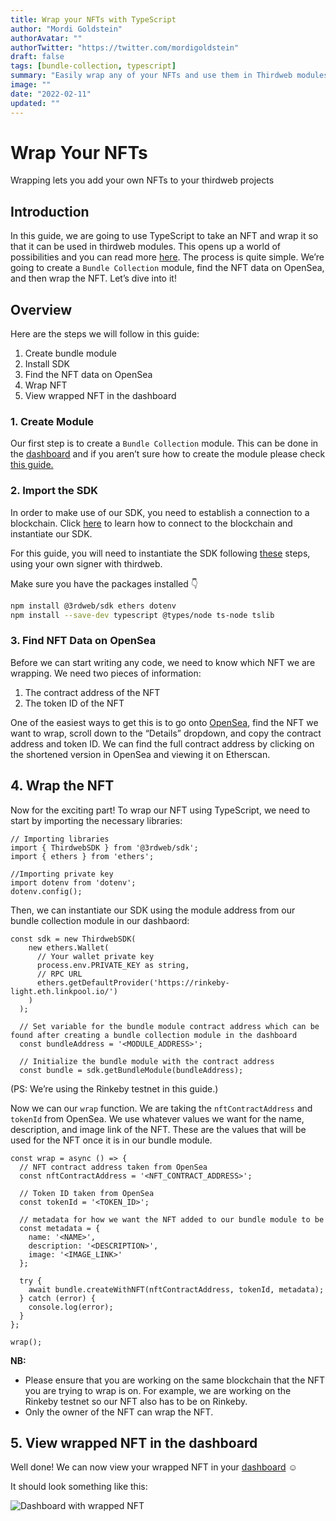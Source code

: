```yaml
---
title: Wrap your NFTs with TypeScript
author: "Mordi Goldstein"
authorAvatar: ""
authorTwitter: "https://twitter.com/mordigoldstein"
draft: false
tags: [bundle-collection, typescript]
summary: "Easily wrap any of your NFTs and use them in Thirdweb modules"
image: ""
date: "2022-02-11"
updated: ""
---
```


# Wrap Your NFTs

Wrapping lets you add your own NFTs to your thirdweb projects

## Introduction

In this guide, we are going to use TypeScript to take an NFT and wrap it so that it can be used in thirdweb modules. This opens up a world of possibilities and you can read more [here](https://discord.com/channels/834227967404146718/902296761840853012/926253742939062273).  The process is quite simple. We’re going to create a `Bundle Collection` module, find the NFT data on OpenSea, and then wrap the NFT. Let’s dive into it!

## Overview

Here are the steps we will follow in this guide:

1. Create bundle module
2. Install SDK
3. Find the NFT data on OpenSea
4. Wrap NFT
5. View wrapped NFT in the dashboard

### 1. Create Module

Our first step is to create a `Bundle Collection` module. This can be done in the [dashboard](/dashboard) and if you aren’t sure how to create the module please check [this guide.](/portal/learn/introduction) 

### 2. Import the SDK

In order to make use of our SDK, you need to establish a connection to a blockchain.
Click [here](/learn/connect-to-blockchain) to learn how to connect to the blockchain and instantiate our SDK.

For this guide, you will need to instantiate the SDK following [these](/learn/connect-to-blockchain#using-your-own-signer-with-thirdweb) steps, using your own signer with thirdweb.

Make sure you have the packages installed 👇
```bash
npm install @3rdweb/sdk ethers dotenv
npm install --save-dev typescript @types/node ts-node tslib
```

### 3. Find NFT Data on OpenSea

Before we can start writing any code, we need to know which NFT we are wrapping. We need two pieces of information:

1. The contract address of the NFT
2. The token ID of the NFT

One of the easiest ways to get this is to go onto [OpenSea](https://opensea.io/), find the NFT we want to wrap, scroll down to the “Details” dropdown, and copy the contract address and token ID. We can find the full contract address by clicking on the shortened version in OpenSea and viewing it on Etherscan. 

## 4. Wrap the NFT

Now for the exciting part! To wrap our NFT using TypeScript, we need to start by importing the necessary libraries:

```tsx
// Importing libraries
import { ThirdwebSDK } from '@3rdweb/sdk';
import { ethers } from 'ethers';

//Importing private key
import dotenv from 'dotenv';
dotenv.config();
```

Then, we can instantiate our SDK using the module address from our bundle collection module in our dashbaord:

```tsx
const sdk = new ThirdwebSDK(
    new ethers.Wallet(
      // Your wallet private key
      process.env.PRIVATE_KEY as string,
      // RPC URL
      ethers.getDefaultProvider('https://rinkeby-light.eth.linkpool.io/')
    )
  );
  
  // Set variable for the bundle module contract address which can be found after creating a bundle collection module in the dashboard
  const bundleAddress = '<MODULE_ADDRESS>';
  
  // Initialize the bundle module with the contract address
  const bundle = sdk.getBundleModule(bundleAddress);
```

(PS: We’re using the Rinkeby testnet in this guide.)

Now we can our `wrap` function. We are taking the `nftContractAddress` and `tokenId` from OpenSea. We use whatever values we want for the name, description, and image link of the NFT. These are the values that will be used for the NFT once it is in our bundle module. 

```tsx
const wrap = async () => {
  // NFT contract address taken from OpenSea
  const nftContractAddress = '<NFT_CONTRACT_ADDRESS>';

  // Token ID taken from OpenSea
  const tokenId = '<TOKEN_ID>';

  // metadata for how we want the NFT added to our bundle module to be
  const metadata = {
    name: '<NAME>',
    description: '<DESCRIPTION>',
    image: '<IMAGE_LINK>'
  };

  try {
    await bundle.createWithNFT(nftContractAddress, tokenId, metadata);
  } catch (error) {
    console.log(error);
  }
};

wrap();
```

**NB:** 

- Please ensure that you are working on the same blockchain that the NFT you are trying to wrap is on. For example, we are working on the Rinkeby testnet so our NFT also has to be on Rinkeby.
- Only the owner of the NFT can wrap the NFT.

## 5. View wrapped NFT in the dashboard

Well done! We can now view your wrapped NFT in your [dashboard](/dashboard) ☺️

It should look something like this:

![Dashboard with wrapped NFT](/assets/portal/guides/wrap-your-nfts/1-wrap-nfts.png)